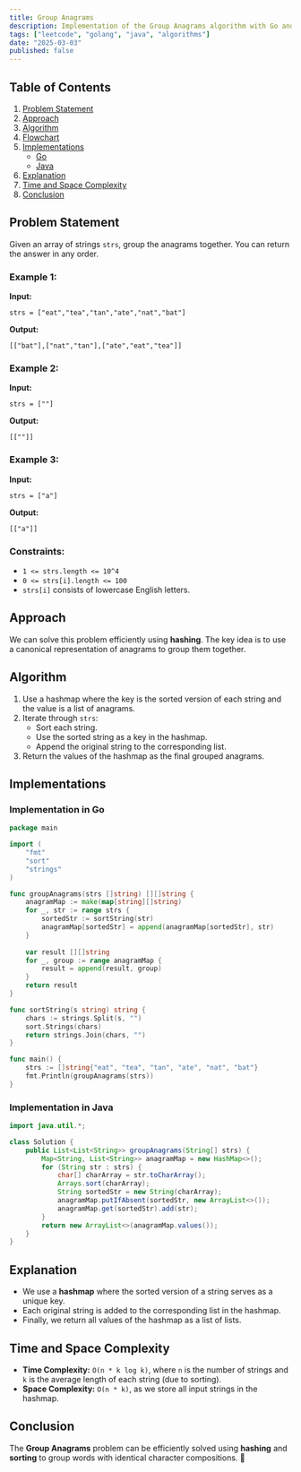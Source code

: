 ```yaml
---
title: Group Anagrams
description: Implementation of the Group Anagrams algorithm with Go and Java.
tags: ["leetcode", "golang", "java", "algorithms"]
date: "2025-03-03"
published: false
---
```


## Table of Contents

1. [Problem Statement](#problem-statement)
2. [Approach](#approach)
3. [Algorithm](#algorithm)
4. [Flowchart](#flowchart)
5. [Implementations](#implementations)
   - [Go](#implementation-in-go)
   - [Java](#implementation-in-java)
6. [Explanation](#explanation)
7. [Time and Space Complexity](#time-and-space-complexity)
8. [Conclusion](#conclusion)

## Problem Statement

Given an array of strings `strs`, group the anagrams together. You can return the answer in any order.

### Example 1:

**Input:**
```
strs = ["eat","tea","tan","ate","nat","bat"]
```
**Output:**
```
[["bat"],["nat","tan"],["ate","eat","tea"]]
```

### Example 2:

**Input:**
```
strs = [""]
```
**Output:**
```
[[""]]
```

### Example 3:

**Input:**
```
strs = ["a"]
```
**Output:**
```
[["a"]]
```

### Constraints:

- `1 <= strs.length <= 10^4`
- `0 <= strs[i].length <= 100`
- `strs[i]` consists of lowercase English letters.

## Approach

We can solve this problem efficiently using **hashing**. The key idea is to use a canonical representation of anagrams to group them together.

## Algorithm

1. Use a hashmap where the key is the sorted version of each string and the value is a list of anagrams.
2. Iterate through `strs`:
   - Sort each string.
   - Use the sorted string as a key in the hashmap.
   - Append the original string to the corresponding list.
3. Return the values of the hashmap as the final grouped anagrams.

## Implementations

### Implementation in Go

```go
package main

import (
    "fmt"
    "sort"
    "strings"
)

func groupAnagrams(strs []string) [][]string {
    anagramMap := make(map[string][]string)
    for _, str := range strs {
        sortedStr := sortString(str)
        anagramMap[sortedStr] = append(anagramMap[sortedStr], str)
    }
    
    var result [][]string
    for _, group := range anagramMap {
        result = append(result, group)
    }
    return result
}

func sortString(s string) string {
    chars := strings.Split(s, "")
    sort.Strings(chars)
    return strings.Join(chars, "")
}

func main() {
    strs := []string{"eat", "tea", "tan", "ate", "nat", "bat"}
    fmt.Println(groupAnagrams(strs))
}
```

### Implementation in Java

```java
import java.util.*;

class Solution {
    public List<List<String>> groupAnagrams(String[] strs) {
        Map<String, List<String>> anagramMap = new HashMap<>();
        for (String str : strs) {
            char[] charArray = str.toCharArray();
            Arrays.sort(charArray);
            String sortedStr = new String(charArray);
            anagramMap.putIfAbsent(sortedStr, new ArrayList<>());
            anagramMap.get(sortedStr).add(str);
        }
        return new ArrayList<>(anagramMap.values());
    }
}
```

## Explanation

- We use a **hashmap** where the sorted version of a string serves as a unique key.
- Each original string is added to the corresponding list in the hashmap.
- Finally, we return all values of the hashmap as a list of lists.

## Time and Space Complexity

- **Time Complexity:** `O(n * k log k)`, where `n` is the number of strings and `k` is the average length of each string (due to sorting).
- **Space Complexity:** `O(n * k)`, as we store all input strings in the hashmap.

## Conclusion

The **Group Anagrams** problem can be efficiently solved using **hashing** and **sorting** to group words with identical character compositions. 🚀

